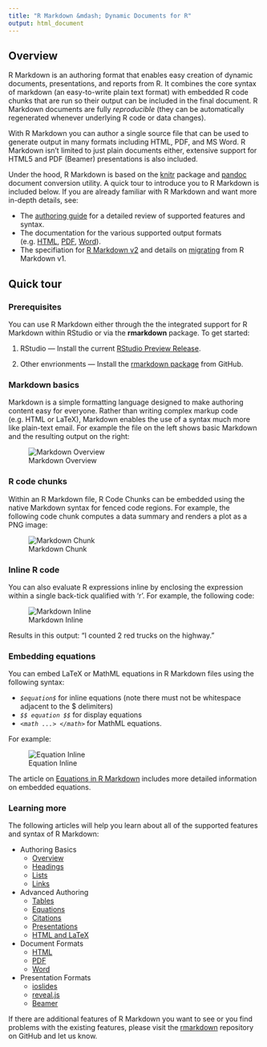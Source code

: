 ```yaml
---
title: "R Markdown &mdash; Dynamic Documents for R"
output: html_document
---
```


## Overview

R Markdown is an authoring format that enables easy creation of dynamic documents, presentations, and reports from R. It combines the core syntax of markdown (an easy-to-write plain text format) with embedded R code chunks that are run so their output can be included in the final document. R Markdown documents are fully *reproducible* (they can be automatically regenerated whenever underlying R code or data changes).

With R Markdown you can author a single source file that can be used to generate output in many formats including HTML, PDF, and MS Word. R Markdown isn't limited to just plain documents either, extensive support for HTML5 and PDF (Beamer) presentations is also included.

Under the hood, R Markdown is based on the [knitr](http://yihui.name/knitr/) package and [pandoc](http://johnmacfarlane.net/pandoc/) document conversion utility. A quick tour to introduce you to R Markdown is included below. If you are already familiar with R Markdown and want more in-depth details, see:

* The [authoring guide](authoring_overview.html) for a detailed review of supported features and syntax.
* The documentation for the various supported output formats (e.g. [HTML](html_document_format.html), [PDF](pdf_document_format.html), [Word](word_document_format.html)).
* The specifiation for [R Markdown v2](rmarkdown_v2_specification.html) and details on [migrating](rmarkdown_v1_migration.html) from R Markdown v1.

## Quick tour

### Prerequisites

You can use R Markdown either through the the integrated support for R Markdown within RStudio or via the **rmarkdown** package. To get started:

1. RStudio --- Install the current [RStudio Preview Release](http://www.rstudio.com/ide/download/preview).

2. Other envrionments --- Install the [rmarkdown package](https://github.com/rstudio/rmarkdown) from GitHub.

### Markdown basics

Markdown is a simple formatting language designed to make authoring content easy for everyone. Rather than writing complex markup code (e.g. HTML or LaTeX), Markdown enables the use of a syntax much more like plain-text email. For example the file on the left shows basic Markdown and the resulting output on the right:

![Markdown Overview](images/markdownOverview.png)

### R code chunks

Within an R Markdown file, R Code Chunks can be embedded using the native Markdown syntax for fenced code regions. For example, the following code chunk computes a data summary and renders a plot as a PNG image:

![Markdown Chunk](images/markdownChunk.png)


### Inline R code

You can also evaluate R expressions inline by enclosing the expression within a single back-tick qualified with 'r'. For example, the following code:

![Markdown Inline](images/markdownInline.png)

Results in this output: "I counted 2 red trucks on the highway."

### Embedding equations

You can embed LaTeX or MathML equations in R Markdown files using the following syntax:

* *`$equation$`* for inline equations (note there must not be whitespace adjacent to the $ delimiters)
* *`$$ equation $$`* for display equations
* *`<math ...> </math>`* for MathML equations.

For example:

![Equation Inline](images/equations_inline.png)

The article on [Equations in R Markdown](authoring_equations.html) includes more detailed information on embedded equations.

### Learning more

The following articles will help you learn about all of the supported features and syntax of R Markdown:

* Authoring Basics
    + [Overview](authoring_overview.html)
    + [Headings](authoring_headings.html)
    + [Lists](authoring_lists.html)
    + [Links](authoring_links.html)
* Advanced Authoring
    + [Tables](authoring_tables.html)
    + [Equations](authoring_equations.html)
    + [Citations](authoring_citations.html)
    + [Presentations](authoring_presentations.html)
    + [HTML and LaTeX](authoring_raw_markup.html)
* Document Formats
    + [HTML](html_document_format.html)
    + [PDF](pdf_document_format.html)
    + [Word](word_document_format.html)
* Presentation Formats
    + [ioslides](ioslides_presentation_format.html)
    + [reveal.js](revealjs_presentation_format.html)
    + [Beamer](beamer_presentation_format.html)

If there are additional features of R Markdown you want to see or you find problems with the existing features, please visit the [rmarkdown](https://github.com/rstudio/rmarkdown) repository on GitHub and let us know.




